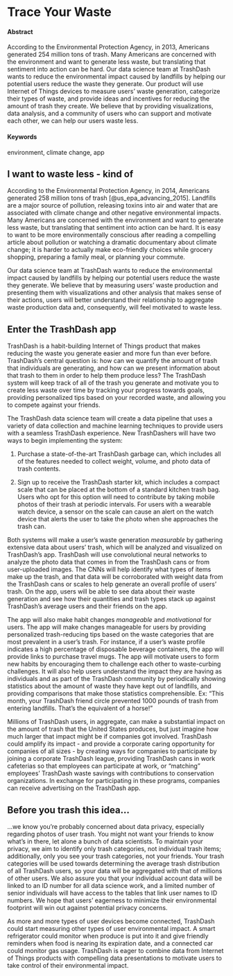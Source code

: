 # Trace Your Waste {#gamify-trash}

#### Abstract {-}

According to the Environmental Protection Agency, in 2013, Americans generated 254 million tons of trash. Many Americans are concerned with the environment and want to generate less waste, but translating that sentiment into action can be hard. Our data science team at TrashDash wants to reduce the environmental impact caused by landfills by helping our potential users reduce the waste they generate. Our product will use Internet of Things devices to measure users' waste generation, categorize their types of waste, and provide ideas and incentives for reducing the amount of trash they create. We believe that by providing visualizations, data analysis, and a community of users who can support and motivate each other, we can help our users waste less.

#### Keywords {-}

environment, climate change, app

## I want to waste less - kind of

 According to the Environmental Protection Agency, in 2014, Americans generated 258 million tons of trash [@us_epa_advancing_2015]. Landfills are a major source of pollution, releasing toxins into air and water that are associated with climate change and other negative environmental impacts. Many Americans are concerned with the environment and want to generate less waste, but translating that sentiment into action can be hard. It is easy to want to be more environmentally conscious after reading a compelling article about pollution or watching a dramatic documentary about climate change; it is harder to actually make eco-friendly choices while grocery shopping, preparing a family meal, or planning your commute.

 Our data science team at TrashDash wants to reduce the environmental impact caused by landfills by helping our potential users reduce the waste they generate. We believe that by measuring users' waste production and presenting them with visualizations and other analysis that makes sense of their actions, users will better understand their relationship to aggregate waste production data and, consequently, will feel motivated to waste less.

## Enter the TrashDash app

TrashDash is a habit-building Internet of Things product that makes reducing the waste you generate easier and more fun than ever before. TrashDash's central question is: how can we quantify the amount of trash that individuals are generating, and how can we present information about that trash to them in order to help them produce less? The TrashDash system will keep track of all of the trash you generate and motivate you to create less waste over time by tracking your progress towards goals, providing personalized tips based on your recorded waste, and allowing you to compete against your friends.

The TrashDash data science team will create a data pipeline that uses a variety of data collection and machine learning techniques to provide users with a seamless TrashDash experience. New TrashDashers will have two ways to begin implementing the system:

1. Purchase a state-of-the-art TrashDash garbage can, which includes all of the features needed to collect weight, volume, and photo data of trash contents.

2. Sign up to receive the TrashDash starter kit, which includes a compact scale that can be placed at the bottom of a standard kitchen trash bag. Users who opt for this option will need to contribute by taking mobile photos of their trash at periodic intervals. For users with a wearable watch device, a sensor on the scale can cause an alert on the watch device that alerts the user to take the photo when she approaches the trash can.


Both systems will make a user's waste generation _measurable_ by gathering extensive data about users' trash, which will be analyzed and visualized on TrashDash's app. TrashDash will use convolutional neural networks to analyze the photo data that comes in from the TrashDash cans or from user-uploaded images. The CNNs will help identify what types of items make up the trash, and that data will be corroborated with weight data from the TrashDash cans or scales to help generate an overall profile of users' trash. On the app, users will be able to see data about their waste generation and see how their quantities and trash types stack up against TrashDash's average users and their friends on the app.

The app will also make habit changes _manageable_ and _motivational_ for users. The app will make changes manageable for users by providing personalized trash-reducing tips based on the waste categories that are most prevalent in a user's trash. For instance, if a user's waste profile indicates a high percentage of disposable beverage containers, the app will provide links to purchase travel mugs. The app will motivate users to form new habits by encouraging them to challenge each other to waste-curbing challenges. It will also help users understand the impact they are having as individuals and as part of the TrashDash community by periodically showing statistics about the amount of waste they have kept out of landfills, and providing comparisons that make those statistics comprehensible. Ex: "This month, your TrashDash friend circle prevented 1000 pounds of trash from entering landfills. That's the equivalent of a horse!"

Millions of TrashDash users, in aggregate, can make a substantial impact on the amount of trash that the United States produces, but just imagine how much larger that impact might be if companies got involved. TrashDash could amplify its impact - and provide a corporate caring opportunity for companies of all sizes - by creating ways for companies to participate by joining a corporate TrashDash league, providing TrashDash cans in work cafeterias so that employees can participate at work, or "matching" employees' TrashDash waste savings with contributions to conservation organizations. In exchange for participating in these programs, companies can receive advertising on the TrashDash app.

## Before you trash this idea...
...we know you're probably concerned about data privacy, especially regarding photos of user trash. You might not want your friends to know what's in there, let alone a bunch of data scientists. To maintain your privacy, we aim to identify only trash categories, not individual trash items; additionally, only you see your trash categories, not your friends. Your trash categories will be used towards determining the average trash distribution of all TrashDash users, so your data will be aggregated with that of millions of other users. We also assure you that your individual account data will be linked to an ID number for all data science work, and a limited number of senior individuals will have access to the tables that link user names to ID numbers. We hope that users' eagerness to minimize their environmental footprint will win out against potential privacy concerns. 

As more and more types of user devices become connected, TrashDash could start measuring other types of user environmental impact. A smart refrigerator could monitor when produce is put into it and give friendly reminders when food is nearing its expiration date, and a connected car could monitor gas usage. TrashDash is eager to combine data from Internet of Things products with compelling data presentations to motivate users to take control of their environmental impact.
